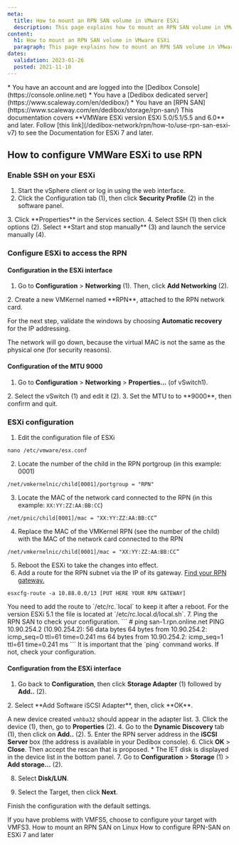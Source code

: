 ```yaml
---
meta:
  title: How to mount an RPN SAN volume in VMware ESXi
  description: This page explains how to mount an RPN SAN volume in VMware ESXi
content:
  h1: How to mount an RPN SAN volume in VMware ESXi
  paragraph: This page explains how to mount an RPN SAN volume in VMware ESXi
dates:
  validation: 2023-01-26
  posted: 2021-11-10
---
```


<Message type="requirement">
* You have an account and are logged into the [Dedibox Console](https://console.online.net)
* You have a [Dedibox dedicated server](https://www.scaleway.com/en/dedibox/)
* You have an [RPN SAN](https://www.scaleway.com/en/dedibox/storage/rpn-san/) 
</Message>

<Message type="important">
  This documentation covers **VMWare ESXi version ESXi 5.0/5.1/5.5 and 6.0** and later. Follow [this link](/dedibox-network/rpn/how-to/use-rpn-san-esxi-v7) to see the Documentation for ESXi 7 and later.
</Message>

## How to configure VMWare ESXi to use RPN

### Enable SSH on your ESXi

1. Start the vSphere client or log in using the web interface. 
2. Click the Configuration tab (1), then click **Security Profile** (2) in the software panel.
  <Lightbox src="scaleway_esxi-san-en-01.webp" /> 
3. Click **Properties** in the Services section.
  <Lightbox src="scaleway_esxi-san-en-02.webp" /> 
4. Select SSH (1) then click options (2). Select **Start and stop manually** (3) and launch the service manually (4).
  <Lightbox src="scaleway_esxi-san-en-03.webp" /> 

### Configure ESXi to access the RPN

#### Configuration in the ESXi interface

1. Go to **Configuration** > **Networking** (1). Then, click **Add Networking** (2).
  <Lightbox src="scaleway_esxi-san-en-04.webp" /> 
2. Create a new VMKernel named **RPN**, attached to the RPN network card.
  <Lightbox src="scaleway_esxi-san-en-05.webp" /> 

  <Lightbox src="scaleway_esxi-san-en-06.webp" /> 

For the next step, validate the windows by choosing **Automatic recovery** for the IP addressing.

<Message type="important">
  The network will go down, because the virtual MAC is not the same as the physical one (for security reasons).
</Message>

#### Configuration of the MTU 9000

1. Go to **Configuration** > **Networking** > **Properties...** (of vSwitch1).
  <Lightbox src="scaleway_esxi-san-en-07.webp" /> 
2. Select the vSwitch (1) and edit it (2).
  <Lightbox src="scaleway_esxi-san-en-08.webp" /> 
3. Set the MTU to to **9000**, then confirm and quit.
  <Lightbox src="scaleway_esxi-san-en-09.webp" /> 

### ESXi configuration

1. Edit the configuration file of ESXi
  ```
  nano /etc/vmware/esx.conf
  ```
2. Locate the number of the child in the RPN portgroup (in this example: 0001)
  ```
  /net/vmkernelnic/child[0001]/portgroup = "RPN"
  ```
3. Locate the MAC of the network card connected to the RPN (in this example: `XX:YY:ZZ:AA:BB:CC`)
  ```
  /net/pnic/child[0001]/mac = "XX:YY:ZZ:AA:BB:CC”
  ```
4. Replace the MAC of the VMKernel RPN (see the number of the child) with the MAC of the network card connected to the RPN
  ```
  /net/vmkernelnic/child[0001]/mac = "XX:YY:ZZ:AA:BB:CC”
  ```
5. Reboot the ESXi to take the changes into effect.
6. Add a route for the RPN subnet via the IP of its gateway. [Find your RPN gateway.](/dedibox-network/rpn/how-to/find-rpn-gateway)
  ```
  esxcfg-route -a 10.88.0.0/13 [PUT HERE YOUR RPN GATEWAY]
  ```

  <Message type="important">
  You need to add the route to `/etc/rc.`local` to keep it after a reboot.
  For the version ESXi 5.1 the file is located at `/etc/rc.local.d/local.sh`.

  </Message>
7. Ping the RPN SAN to check your configuration.
  ```
  # ping san-1.rpn.online.net
  PING 10.90.254.2 (10.90.254.2): 56 data bytes
  64 bytes from 10.90.254.2: icmp_seq=0 ttl=61 time=0.241 ms
  64 bytes from 10.90.254.2: icmp_seq=1 ttl=61 time=0.241 ms
  ```
  <Message type="important">
  It is important that the `ping` command works. If not, check your configuration. 

  </Message>

#### Configuration from the ESXi interface

1. Go back to **Configuration**, then click **Storage Adapter** (1) followed by **Add..** (2).
  <Lightbox src="scaleway_esxi-san-en-10.webp" /> 
2. Select **Add Software iSCSI Adapter**, then, click **OK**.
  <Lightbox src="scaleway_esxi-san-en-11.webp" /> 

  A new device created `vmhba32` should appear in the adapter list.
3. Click the device (1), then, go to **Properties** (2).
  <Lightbox src="scaleway_esxi-san-en-12.webp" /> 
4. Go to the **Dynamic Discovery** tab (1), then click on **Add..** (2).
  <Lightbox src="scaleway_esxi-san-en-13.webp" /> 
5. Enter the RPN server address in the **iSCSI Server** box (the address is available in your Dedibox console).
  <Lightbox src="scaleway_esxi-san-en-14.webp" /> 
6. Click **OK** > **Close**. Then accept the rescan that is proposed.
    <Lightbox src="scaleway_esxi-san-en-15.webp" /> 
    * The IET disk is displayed in the device list in the bottom panel.
7. Go to **Configuration** > **Storage** (1) > **Add storage...** (2).
  <Lightbox src="scaleway_esxi-san-en-16.webp" /> 
 
8. Select **Disk/LUN**.
  <Lightbox src="scaleway_esxi-san-en-17.webp" /> 
  
9. Select the Target, then click **Next**.
  <Lightbox src="scaleway_esxi-san-en-18.webp" /> 

Finish the configuration with the default settings.

<Message type="tip">
  If you have problems with VMFS5, choose to configure your target with VMFS3.
</Message>


<Navigation title="See Also">
  <PreviousButton to="/dedibox-network/rpn/how-to/mount-rpn-san-linux/">How to mount an RPN SAN on Linux</PreviousButton>
  <NextButton to="/dedibox-network/rpn/how-to/use-rpn-san-esxi-v7/">How to configure RPN-SAN on ESXi 7 and later</NextButton>
</Navigation>